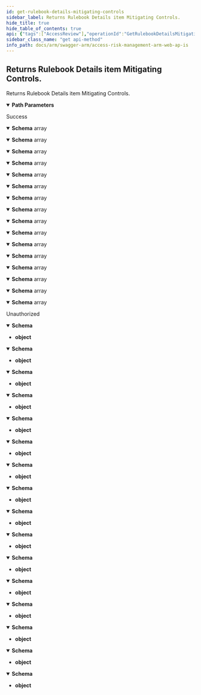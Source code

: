 ```yaml
---
id: get-rulebook-details-mitigating-controls
sidebar_label: Returns Rulebook Details item Mitigating Controls.
hide_title: true
hide_table_of_contents: true
api: {"tags":["AccessReview"],"operationId":"GetRulebookDetailsMitigatingControls","parameters":[{"name":"reviewItemId","in":"path","required":true,"schema":{"type":"string","format":"uuid"}}],"responses":{"200":{"description":"Success","content":{"application/json;odata.metadata=minimal;odata.streaming=true":{"schema":{"uniqueItems":false,"type":"array","items":{"type":"object","properties":{"mitigatingControlCode":{"type":"string"},"mitigatingControlName":{"type":"string"},"mitigatingControlType":{"type":"string"},"objective":{"type":"string"},"frequency":{"type":"string"}}}}},"application/json;odata.metadata=minimal;odata.streaming=false":{"schema":{"uniqueItems":false,"type":"array","items":{"type":"object","properties":{"mitigatingControlCode":{"type":"string"},"mitigatingControlName":{"type":"string"},"mitigatingControlType":{"type":"string"},"objective":{"type":"string"},"frequency":{"type":"string"}}}}},"application/json;odata.metadata=minimal":{"schema":{"uniqueItems":false,"type":"array","items":{"type":"object","properties":{"mitigatingControlCode":{"type":"string"},"mitigatingControlName":{"type":"string"},"mitigatingControlType":{"type":"string"},"objective":{"type":"string"},"frequency":{"type":"string"}}}}},"application/json;odata.metadata=full;odata.streaming=true":{"schema":{"uniqueItems":false,"type":"array","items":{"type":"object","properties":{"mitigatingControlCode":{"type":"string"},"mitigatingControlName":{"type":"string"},"mitigatingControlType":{"type":"string"},"objective":{"type":"string"},"frequency":{"type":"string"}}}}},"application/json;odata.metadata=full;odata.streaming=false":{"schema":{"uniqueItems":false,"type":"array","items":{"type":"object","properties":{"mitigatingControlCode":{"type":"string"},"mitigatingControlName":{"type":"string"},"mitigatingControlType":{"type":"string"},"objective":{"type":"string"},"frequency":{"type":"string"}}}}},"application/json;odata.metadata=full":{"schema":{"uniqueItems":false,"type":"array","items":{"type":"object","properties":{"mitigatingControlCode":{"type":"string"},"mitigatingControlName":{"type":"string"},"mitigatingControlType":{"type":"string"},"objective":{"type":"string"},"frequency":{"type":"string"}}}}},"application/json;odata.metadata=none;odata.streaming=true":{"schema":{"uniqueItems":false,"type":"array","items":{"type":"object","properties":{"mitigatingControlCode":{"type":"string"},"mitigatingControlName":{"type":"string"},"mitigatingControlType":{"type":"string"},"objective":{"type":"string"},"frequency":{"type":"string"}}}}},"application/json;odata.metadata=none;odata.streaming=false":{"schema":{"uniqueItems":false,"type":"array","items":{"type":"object","properties":{"mitigatingControlCode":{"type":"string"},"mitigatingControlName":{"type":"string"},"mitigatingControlType":{"type":"string"},"objective":{"type":"string"},"frequency":{"type":"string"}}}}},"application/json;odata.metadata=none":{"schema":{"uniqueItems":false,"type":"array","items":{"type":"object","properties":{"mitigatingControlCode":{"type":"string"},"mitigatingControlName":{"type":"string"},"mitigatingControlType":{"type":"string"},"objective":{"type":"string"},"frequency":{"type":"string"}}}}},"application/json;odata.streaming=true":{"schema":{"uniqueItems":false,"type":"array","items":{"type":"object","properties":{"mitigatingControlCode":{"type":"string"},"mitigatingControlName":{"type":"string"},"mitigatingControlType":{"type":"string"},"objective":{"type":"string"},"frequency":{"type":"string"}}}}},"application/json;odata.streaming=false":{"schema":{"uniqueItems":false,"type":"array","items":{"type":"object","properties":{"mitigatingControlCode":{"type":"string"},"mitigatingControlName":{"type":"string"},"mitigatingControlType":{"type":"string"},"objective":{"type":"string"},"frequency":{"type":"string"}}}}},"application/json":{"schema":{"uniqueItems":false,"type":"array","items":{"type":"object","properties":{"mitigatingControlCode":{"type":"string"},"mitigatingControlName":{"type":"string"},"mitigatingControlType":{"type":"string"},"objective":{"type":"string"},"frequency":{"type":"string"}}}}},"application/xml":{"schema":{"uniqueItems":false,"type":"array","items":{"type":"object","properties":{"mitigatingControlCode":{"type":"string"},"mitigatingControlName":{"type":"string"},"mitigatingControlType":{"type":"string"},"objective":{"type":"string"},"frequency":{"type":"string"}}}}},"application/prs.odatatestxx-odata":{"schema":{"uniqueItems":false,"type":"array","items":{"type":"object","properties":{"mitigatingControlCode":{"type":"string"},"mitigatingControlName":{"type":"string"},"mitigatingControlType":{"type":"string"},"objective":{"type":"string"},"frequency":{"type":"string"}}}}},"text/plain":{"schema":{"uniqueItems":false,"type":"array","items":{"type":"object","properties":{"mitigatingControlCode":{"type":"string"},"mitigatingControlName":{"type":"string"},"mitigatingControlType":{"type":"string"},"objective":{"type":"string"},"frequency":{"type":"string"}}}}},"text/json":{"schema":{"uniqueItems":false,"type":"array","items":{"type":"object","properties":{"mitigatingControlCode":{"type":"string"},"mitigatingControlName":{"type":"string"},"mitigatingControlType":{"type":"string"},"objective":{"type":"string"},"frequency":{"type":"string"}}}}}}},"401":{"description":"Unauthorized","content":{"application/json;odata.metadata=minimal;odata.streaming=true":{"schema":{"type":"object"}},"application/json;odata.metadata=minimal;odata.streaming=false":{"schema":{"type":"object"}},"application/json;odata.metadata=minimal":{"schema":{"type":"object"}},"application/json;odata.metadata=full;odata.streaming=true":{"schema":{"type":"object"}},"application/json;odata.metadata=full;odata.streaming=false":{"schema":{"type":"object"}},"application/json;odata.metadata=full":{"schema":{"type":"object"}},"application/json;odata.metadata=none;odata.streaming=true":{"schema":{"type":"object"}},"application/json;odata.metadata=none;odata.streaming=false":{"schema":{"type":"object"}},"application/json;odata.metadata=none":{"schema":{"type":"object"}},"application/json;odata.streaming=true":{"schema":{"type":"object"}},"application/json;odata.streaming=false":{"schema":{"type":"object"}},"application/json":{"schema":{"type":"object"}},"application/xml":{"schema":{"type":"object"}},"application/prs.odatatestxx-odata":{"schema":{"type":"object"}},"text/plain":{"schema":{"type":"object"}},"text/json":{"schema":{"type":"object"}}}}},"description":"Returns Rulebook Details item Mitigating Controls.","method":"get","path":"/api/accessReview/rulebookDetails/mitigatingControls/{reviewItemId}","info":{"version":"v1","title":"Access Risk Management ARM Web APIs"},"postman":{"name":"Returns Rulebook Details item Mitigating Controls.","description":{"type":"text/plain"},"url":{"path":["api","accessReview","rulebookDetails","mitigatingControls",":reviewItemId"],"host":["{{baseUrl}}"],"query":[],"variable":[{"disabled":false,"description":{"content":"(Required) ","type":"text/plain"},"type":"any","value":"","key":"reviewItemId"}]},"header":[{"key":"Accept","value":"application/json;odata.metadata=minimal;odata.streaming=true"}],"method":"GET"}}
sidebar_class_name: "get api-method"
info_path: docs/arm/swagger-arm/access-risk-management-arm-web-ap-is
---
```



## Returns Rulebook Details item Mitigating Controls.



Returns Rulebook Details item Mitigating Controls.

<details style={{"marginBottom":"1rem"}} data-collapsed={false} open={true}><summary style={{}}><strong>Path Parameters</strong></summary><div><ul><ParamsItem className={"paramsItem"} param={{"name":"reviewItemId","in":"path","required":true,"schema":{"type":"string","format":"uuid"}}}></ParamsItem></ul></div></details><div><ApiTabs><TabItem label={"200"} value={"200"}><div>

Success

</div><div><MimeTabs groupId={"mime-type"}><TabItem label={"application/json;odata.metadata=minimal;odata.streaming=true"} value={"application/json;odata.metadata=minimal;odata.streaming=true"}><SchemaTabs groupId={"schema-tabs"}><TabItem label={"Schema"} value={"Schema"}><details style={{}} data-collapsed={false} open={true}><summary style={{"textAlign":"left"}}><strong>Schema</strong><span style={{"opacity":"0.6"}}> array</span></summary><div style={{"textAlign":"left","marginLeft":"1rem"}}></div><ul style={{"marginLeft":"1rem"}}><SchemaItem collapsible={false} name={"mitigatingControlCode"} required={false} schemaDescription={undefined} schemaName={"string"} qualifierMessage={undefined} defaultValue={undefined}></SchemaItem><SchemaItem collapsible={false} name={"mitigatingControlName"} required={false} schemaDescription={undefined} schemaName={"string"} qualifierMessage={undefined} defaultValue={undefined}></SchemaItem><SchemaItem collapsible={false} name={"mitigatingControlType"} required={false} schemaDescription={undefined} schemaName={"string"} qualifierMessage={undefined} defaultValue={undefined}></SchemaItem><SchemaItem collapsible={false} name={"objective"} required={false} schemaDescription={undefined} schemaName={"string"} qualifierMessage={undefined} defaultValue={undefined}></SchemaItem><SchemaItem collapsible={false} name={"frequency"} required={false} schemaDescription={undefined} schemaName={"string"} qualifierMessage={undefined} defaultValue={undefined}></SchemaItem></ul></details></TabItem></SchemaTabs></TabItem><TabItem label={"application/json;odata.metadata=minimal;odata.streaming=false"} value={"application/json;odata.metadata=minimal;odata.streaming=false"}><SchemaTabs groupId={"schema-tabs"}><TabItem label={"Schema"} value={"Schema"}><details style={{}} data-collapsed={false} open={true}><summary style={{"textAlign":"left"}}><strong>Schema</strong><span style={{"opacity":"0.6"}}> array</span></summary><div style={{"textAlign":"left","marginLeft":"1rem"}}></div><ul style={{"marginLeft":"1rem"}}><SchemaItem collapsible={false} name={"mitigatingControlCode"} required={false} schemaDescription={undefined} schemaName={"string"} qualifierMessage={undefined} defaultValue={undefined}></SchemaItem><SchemaItem collapsible={false} name={"mitigatingControlName"} required={false} schemaDescription={undefined} schemaName={"string"} qualifierMessage={undefined} defaultValue={undefined}></SchemaItem><SchemaItem collapsible={false} name={"mitigatingControlType"} required={false} schemaDescription={undefined} schemaName={"string"} qualifierMessage={undefined} defaultValue={undefined}></SchemaItem><SchemaItem collapsible={false} name={"objective"} required={false} schemaDescription={undefined} schemaName={"string"} qualifierMessage={undefined} defaultValue={undefined}></SchemaItem><SchemaItem collapsible={false} name={"frequency"} required={false} schemaDescription={undefined} schemaName={"string"} qualifierMessage={undefined} defaultValue={undefined}></SchemaItem></ul></details></TabItem></SchemaTabs></TabItem><TabItem label={"application/json;odata.metadata=minimal"} value={"application/json;odata.metadata=minimal"}><SchemaTabs groupId={"schema-tabs"}><TabItem label={"Schema"} value={"Schema"}><details style={{}} data-collapsed={false} open={true}><summary style={{"textAlign":"left"}}><strong>Schema</strong><span style={{"opacity":"0.6"}}> array</span></summary><div style={{"textAlign":"left","marginLeft":"1rem"}}></div><ul style={{"marginLeft":"1rem"}}><SchemaItem collapsible={false} name={"mitigatingControlCode"} required={false} schemaDescription={undefined} schemaName={"string"} qualifierMessage={undefined} defaultValue={undefined}></SchemaItem><SchemaItem collapsible={false} name={"mitigatingControlName"} required={false} schemaDescription={undefined} schemaName={"string"} qualifierMessage={undefined} defaultValue={undefined}></SchemaItem><SchemaItem collapsible={false} name={"mitigatingControlType"} required={false} schemaDescription={undefined} schemaName={"string"} qualifierMessage={undefined} defaultValue={undefined}></SchemaItem><SchemaItem collapsible={false} name={"objective"} required={false} schemaDescription={undefined} schemaName={"string"} qualifierMessage={undefined} defaultValue={undefined}></SchemaItem><SchemaItem collapsible={false} name={"frequency"} required={false} schemaDescription={undefined} schemaName={"string"} qualifierMessage={undefined} defaultValue={undefined}></SchemaItem></ul></details></TabItem></SchemaTabs></TabItem><TabItem label={"application/json;odata.metadata=full;odata.streaming=true"} value={"application/json;odata.metadata=full;odata.streaming=true"}><SchemaTabs groupId={"schema-tabs"}><TabItem label={"Schema"} value={"Schema"}><details style={{}} data-collapsed={false} open={true}><summary style={{"textAlign":"left"}}><strong>Schema</strong><span style={{"opacity":"0.6"}}> array</span></summary><div style={{"textAlign":"left","marginLeft":"1rem"}}></div><ul style={{"marginLeft":"1rem"}}><SchemaItem collapsible={false} name={"mitigatingControlCode"} required={false} schemaDescription={undefined} schemaName={"string"} qualifierMessage={undefined} defaultValue={undefined}></SchemaItem><SchemaItem collapsible={false} name={"mitigatingControlName"} required={false} schemaDescription={undefined} schemaName={"string"} qualifierMessage={undefined} defaultValue={undefined}></SchemaItem><SchemaItem collapsible={false} name={"mitigatingControlType"} required={false} schemaDescription={undefined} schemaName={"string"} qualifierMessage={undefined} defaultValue={undefined}></SchemaItem><SchemaItem collapsible={false} name={"objective"} required={false} schemaDescription={undefined} schemaName={"string"} qualifierMessage={undefined} defaultValue={undefined}></SchemaItem><SchemaItem collapsible={false} name={"frequency"} required={false} schemaDescription={undefined} schemaName={"string"} qualifierMessage={undefined} defaultValue={undefined}></SchemaItem></ul></details></TabItem></SchemaTabs></TabItem><TabItem label={"application/json;odata.metadata=full;odata.streaming=false"} value={"application/json;odata.metadata=full;odata.streaming=false"}><SchemaTabs groupId={"schema-tabs"}><TabItem label={"Schema"} value={"Schema"}><details style={{}} data-collapsed={false} open={true}><summary style={{"textAlign":"left"}}><strong>Schema</strong><span style={{"opacity":"0.6"}}> array</span></summary><div style={{"textAlign":"left","marginLeft":"1rem"}}></div><ul style={{"marginLeft":"1rem"}}><SchemaItem collapsible={false} name={"mitigatingControlCode"} required={false} schemaDescription={undefined} schemaName={"string"} qualifierMessage={undefined} defaultValue={undefined}></SchemaItem><SchemaItem collapsible={false} name={"mitigatingControlName"} required={false} schemaDescription={undefined} schemaName={"string"} qualifierMessage={undefined} defaultValue={undefined}></SchemaItem><SchemaItem collapsible={false} name={"mitigatingControlType"} required={false} schemaDescription={undefined} schemaName={"string"} qualifierMessage={undefined} defaultValue={undefined}></SchemaItem><SchemaItem collapsible={false} name={"objective"} required={false} schemaDescription={undefined} schemaName={"string"} qualifierMessage={undefined} defaultValue={undefined}></SchemaItem><SchemaItem collapsible={false} name={"frequency"} required={false} schemaDescription={undefined} schemaName={"string"} qualifierMessage={undefined} defaultValue={undefined}></SchemaItem></ul></details></TabItem></SchemaTabs></TabItem><TabItem label={"application/json;odata.metadata=full"} value={"application/json;odata.metadata=full"}><SchemaTabs groupId={"schema-tabs"}><TabItem label={"Schema"} value={"Schema"}><details style={{}} data-collapsed={false} open={true}><summary style={{"textAlign":"left"}}><strong>Schema</strong><span style={{"opacity":"0.6"}}> array</span></summary><div style={{"textAlign":"left","marginLeft":"1rem"}}></div><ul style={{"marginLeft":"1rem"}}><SchemaItem collapsible={false} name={"mitigatingControlCode"} required={false} schemaDescription={undefined} schemaName={"string"} qualifierMessage={undefined} defaultValue={undefined}></SchemaItem><SchemaItem collapsible={false} name={"mitigatingControlName"} required={false} schemaDescription={undefined} schemaName={"string"} qualifierMessage={undefined} defaultValue={undefined}></SchemaItem><SchemaItem collapsible={false} name={"mitigatingControlType"} required={false} schemaDescription={undefined} schemaName={"string"} qualifierMessage={undefined} defaultValue={undefined}></SchemaItem><SchemaItem collapsible={false} name={"objective"} required={false} schemaDescription={undefined} schemaName={"string"} qualifierMessage={undefined} defaultValue={undefined}></SchemaItem><SchemaItem collapsible={false} name={"frequency"} required={false} schemaDescription={undefined} schemaName={"string"} qualifierMessage={undefined} defaultValue={undefined}></SchemaItem></ul></details></TabItem></SchemaTabs></TabItem><TabItem label={"application/json;odata.metadata=none;odata.streaming=true"} value={"application/json;odata.metadata=none;odata.streaming=true"}><SchemaTabs groupId={"schema-tabs"}><TabItem label={"Schema"} value={"Schema"}><details style={{}} data-collapsed={false} open={true}><summary style={{"textAlign":"left"}}><strong>Schema</strong><span style={{"opacity":"0.6"}}> array</span></summary><div style={{"textAlign":"left","marginLeft":"1rem"}}></div><ul style={{"marginLeft":"1rem"}}><SchemaItem collapsible={false} name={"mitigatingControlCode"} required={false} schemaDescription={undefined} schemaName={"string"} qualifierMessage={undefined} defaultValue={undefined}></SchemaItem><SchemaItem collapsible={false} name={"mitigatingControlName"} required={false} schemaDescription={undefined} schemaName={"string"} qualifierMessage={undefined} defaultValue={undefined}></SchemaItem><SchemaItem collapsible={false} name={"mitigatingControlType"} required={false} schemaDescription={undefined} schemaName={"string"} qualifierMessage={undefined} defaultValue={undefined}></SchemaItem><SchemaItem collapsible={false} name={"objective"} required={false} schemaDescription={undefined} schemaName={"string"} qualifierMessage={undefined} defaultValue={undefined}></SchemaItem><SchemaItem collapsible={false} name={"frequency"} required={false} schemaDescription={undefined} schemaName={"string"} qualifierMessage={undefined} defaultValue={undefined}></SchemaItem></ul></details></TabItem></SchemaTabs></TabItem><TabItem label={"application/json;odata.metadata=none;odata.streaming=false"} value={"application/json;odata.metadata=none;odata.streaming=false"}><SchemaTabs groupId={"schema-tabs"}><TabItem label={"Schema"} value={"Schema"}><details style={{}} data-collapsed={false} open={true}><summary style={{"textAlign":"left"}}><strong>Schema</strong><span style={{"opacity":"0.6"}}> array</span></summary><div style={{"textAlign":"left","marginLeft":"1rem"}}></div><ul style={{"marginLeft":"1rem"}}><SchemaItem collapsible={false} name={"mitigatingControlCode"} required={false} schemaDescription={undefined} schemaName={"string"} qualifierMessage={undefined} defaultValue={undefined}></SchemaItem><SchemaItem collapsible={false} name={"mitigatingControlName"} required={false} schemaDescription={undefined} schemaName={"string"} qualifierMessage={undefined} defaultValue={undefined}></SchemaItem><SchemaItem collapsible={false} name={"mitigatingControlType"} required={false} schemaDescription={undefined} schemaName={"string"} qualifierMessage={undefined} defaultValue={undefined}></SchemaItem><SchemaItem collapsible={false} name={"objective"} required={false} schemaDescription={undefined} schemaName={"string"} qualifierMessage={undefined} defaultValue={undefined}></SchemaItem><SchemaItem collapsible={false} name={"frequency"} required={false} schemaDescription={undefined} schemaName={"string"} qualifierMessage={undefined} defaultValue={undefined}></SchemaItem></ul></details></TabItem></SchemaTabs></TabItem><TabItem label={"application/json;odata.metadata=none"} value={"application/json;odata.metadata=none"}><SchemaTabs groupId={"schema-tabs"}><TabItem label={"Schema"} value={"Schema"}><details style={{}} data-collapsed={false} open={true}><summary style={{"textAlign":"left"}}><strong>Schema</strong><span style={{"opacity":"0.6"}}> array</span></summary><div style={{"textAlign":"left","marginLeft":"1rem"}}></div><ul style={{"marginLeft":"1rem"}}><SchemaItem collapsible={false} name={"mitigatingControlCode"} required={false} schemaDescription={undefined} schemaName={"string"} qualifierMessage={undefined} defaultValue={undefined}></SchemaItem><SchemaItem collapsible={false} name={"mitigatingControlName"} required={false} schemaDescription={undefined} schemaName={"string"} qualifierMessage={undefined} defaultValue={undefined}></SchemaItem><SchemaItem collapsible={false} name={"mitigatingControlType"} required={false} schemaDescription={undefined} schemaName={"string"} qualifierMessage={undefined} defaultValue={undefined}></SchemaItem><SchemaItem collapsible={false} name={"objective"} required={false} schemaDescription={undefined} schemaName={"string"} qualifierMessage={undefined} defaultValue={undefined}></SchemaItem><SchemaItem collapsible={false} name={"frequency"} required={false} schemaDescription={undefined} schemaName={"string"} qualifierMessage={undefined} defaultValue={undefined}></SchemaItem></ul></details></TabItem></SchemaTabs></TabItem><TabItem label={"application/json;odata.streaming=true"} value={"application/json;odata.streaming=true"}><SchemaTabs groupId={"schema-tabs"}><TabItem label={"Schema"} value={"Schema"}><details style={{}} data-collapsed={false} open={true}><summary style={{"textAlign":"left"}}><strong>Schema</strong><span style={{"opacity":"0.6"}}> array</span></summary><div style={{"textAlign":"left","marginLeft":"1rem"}}></div><ul style={{"marginLeft":"1rem"}}><SchemaItem collapsible={false} name={"mitigatingControlCode"} required={false} schemaDescription={undefined} schemaName={"string"} qualifierMessage={undefined} defaultValue={undefined}></SchemaItem><SchemaItem collapsible={false} name={"mitigatingControlName"} required={false} schemaDescription={undefined} schemaName={"string"} qualifierMessage={undefined} defaultValue={undefined}></SchemaItem><SchemaItem collapsible={false} name={"mitigatingControlType"} required={false} schemaDescription={undefined} schemaName={"string"} qualifierMessage={undefined} defaultValue={undefined}></SchemaItem><SchemaItem collapsible={false} name={"objective"} required={false} schemaDescription={undefined} schemaName={"string"} qualifierMessage={undefined} defaultValue={undefined}></SchemaItem><SchemaItem collapsible={false} name={"frequency"} required={false} schemaDescription={undefined} schemaName={"string"} qualifierMessage={undefined} defaultValue={undefined}></SchemaItem></ul></details></TabItem></SchemaTabs></TabItem><TabItem label={"application/json;odata.streaming=false"} value={"application/json;odata.streaming=false"}><SchemaTabs groupId={"schema-tabs"}><TabItem label={"Schema"} value={"Schema"}><details style={{}} data-collapsed={false} open={true}><summary style={{"textAlign":"left"}}><strong>Schema</strong><span style={{"opacity":"0.6"}}> array</span></summary><div style={{"textAlign":"left","marginLeft":"1rem"}}></div><ul style={{"marginLeft":"1rem"}}><SchemaItem collapsible={false} name={"mitigatingControlCode"} required={false} schemaDescription={undefined} schemaName={"string"} qualifierMessage={undefined} defaultValue={undefined}></SchemaItem><SchemaItem collapsible={false} name={"mitigatingControlName"} required={false} schemaDescription={undefined} schemaName={"string"} qualifierMessage={undefined} defaultValue={undefined}></SchemaItem><SchemaItem collapsible={false} name={"mitigatingControlType"} required={false} schemaDescription={undefined} schemaName={"string"} qualifierMessage={undefined} defaultValue={undefined}></SchemaItem><SchemaItem collapsible={false} name={"objective"} required={false} schemaDescription={undefined} schemaName={"string"} qualifierMessage={undefined} defaultValue={undefined}></SchemaItem><SchemaItem collapsible={false} name={"frequency"} required={false} schemaDescription={undefined} schemaName={"string"} qualifierMessage={undefined} defaultValue={undefined}></SchemaItem></ul></details></TabItem></SchemaTabs></TabItem><TabItem label={"application/json"} value={"application/json"}><SchemaTabs groupId={"schema-tabs"}><TabItem label={"Schema"} value={"Schema"}><details style={{}} data-collapsed={false} open={true}><summary style={{"textAlign":"left"}}><strong>Schema</strong><span style={{"opacity":"0.6"}}> array</span></summary><div style={{"textAlign":"left","marginLeft":"1rem"}}></div><ul style={{"marginLeft":"1rem"}}><SchemaItem collapsible={false} name={"mitigatingControlCode"} required={false} schemaDescription={undefined} schemaName={"string"} qualifierMessage={undefined} defaultValue={undefined}></SchemaItem><SchemaItem collapsible={false} name={"mitigatingControlName"} required={false} schemaDescription={undefined} schemaName={"string"} qualifierMessage={undefined} defaultValue={undefined}></SchemaItem><SchemaItem collapsible={false} name={"mitigatingControlType"} required={false} schemaDescription={undefined} schemaName={"string"} qualifierMessage={undefined} defaultValue={undefined}></SchemaItem><SchemaItem collapsible={false} name={"objective"} required={false} schemaDescription={undefined} schemaName={"string"} qualifierMessage={undefined} defaultValue={undefined}></SchemaItem><SchemaItem collapsible={false} name={"frequency"} required={false} schemaDescription={undefined} schemaName={"string"} qualifierMessage={undefined} defaultValue={undefined}></SchemaItem></ul></details></TabItem></SchemaTabs></TabItem><TabItem label={"application/xml"} value={"application/xml"}><SchemaTabs groupId={"schema-tabs"}><TabItem label={"Schema"} value={"Schema"}><details style={{}} data-collapsed={false} open={true}><summary style={{"textAlign":"left"}}><strong>Schema</strong><span style={{"opacity":"0.6"}}> array</span></summary><div style={{"textAlign":"left","marginLeft":"1rem"}}></div><ul style={{"marginLeft":"1rem"}}><SchemaItem collapsible={false} name={"mitigatingControlCode"} required={false} schemaDescription={undefined} schemaName={"string"} qualifierMessage={undefined} defaultValue={undefined}></SchemaItem><SchemaItem collapsible={false} name={"mitigatingControlName"} required={false} schemaDescription={undefined} schemaName={"string"} qualifierMessage={undefined} defaultValue={undefined}></SchemaItem><SchemaItem collapsible={false} name={"mitigatingControlType"} required={false} schemaDescription={undefined} schemaName={"string"} qualifierMessage={undefined} defaultValue={undefined}></SchemaItem><SchemaItem collapsible={false} name={"objective"} required={false} schemaDescription={undefined} schemaName={"string"} qualifierMessage={undefined} defaultValue={undefined}></SchemaItem><SchemaItem collapsible={false} name={"frequency"} required={false} schemaDescription={undefined} schemaName={"string"} qualifierMessage={undefined} defaultValue={undefined}></SchemaItem></ul></details></TabItem></SchemaTabs></TabItem><TabItem label={"application/prs.odatatestxx-odata"} value={"application/prs.odatatestxx-odata"}><SchemaTabs groupId={"schema-tabs"}><TabItem label={"Schema"} value={"Schema"}><details style={{}} data-collapsed={false} open={true}><summary style={{"textAlign":"left"}}><strong>Schema</strong><span style={{"opacity":"0.6"}}> array</span></summary><div style={{"textAlign":"left","marginLeft":"1rem"}}></div><ul style={{"marginLeft":"1rem"}}><SchemaItem collapsible={false} name={"mitigatingControlCode"} required={false} schemaDescription={undefined} schemaName={"string"} qualifierMessage={undefined} defaultValue={undefined}></SchemaItem><SchemaItem collapsible={false} name={"mitigatingControlName"} required={false} schemaDescription={undefined} schemaName={"string"} qualifierMessage={undefined} defaultValue={undefined}></SchemaItem><SchemaItem collapsible={false} name={"mitigatingControlType"} required={false} schemaDescription={undefined} schemaName={"string"} qualifierMessage={undefined} defaultValue={undefined}></SchemaItem><SchemaItem collapsible={false} name={"objective"} required={false} schemaDescription={undefined} schemaName={"string"} qualifierMessage={undefined} defaultValue={undefined}></SchemaItem><SchemaItem collapsible={false} name={"frequency"} required={false} schemaDescription={undefined} schemaName={"string"} qualifierMessage={undefined} defaultValue={undefined}></SchemaItem></ul></details></TabItem></SchemaTabs></TabItem><TabItem label={"text/plain"} value={"text/plain"}><SchemaTabs groupId={"schema-tabs"}><TabItem label={"Schema"} value={"Schema"}><details style={{}} data-collapsed={false} open={true}><summary style={{"textAlign":"left"}}><strong>Schema</strong><span style={{"opacity":"0.6"}}> array</span></summary><div style={{"textAlign":"left","marginLeft":"1rem"}}></div><ul style={{"marginLeft":"1rem"}}><SchemaItem collapsible={false} name={"mitigatingControlCode"} required={false} schemaDescription={undefined} schemaName={"string"} qualifierMessage={undefined} defaultValue={undefined}></SchemaItem><SchemaItem collapsible={false} name={"mitigatingControlName"} required={false} schemaDescription={undefined} schemaName={"string"} qualifierMessage={undefined} defaultValue={undefined}></SchemaItem><SchemaItem collapsible={false} name={"mitigatingControlType"} required={false} schemaDescription={undefined} schemaName={"string"} qualifierMessage={undefined} defaultValue={undefined}></SchemaItem><SchemaItem collapsible={false} name={"objective"} required={false} schemaDescription={undefined} schemaName={"string"} qualifierMessage={undefined} defaultValue={undefined}></SchemaItem><SchemaItem collapsible={false} name={"frequency"} required={false} schemaDescription={undefined} schemaName={"string"} qualifierMessage={undefined} defaultValue={undefined}></SchemaItem></ul></details></TabItem></SchemaTabs></TabItem><TabItem label={"text/json"} value={"text/json"}><SchemaTabs groupId={"schema-tabs"}><TabItem label={"Schema"} value={"Schema"}><details style={{}} data-collapsed={false} open={true}><summary style={{"textAlign":"left"}}><strong>Schema</strong><span style={{"opacity":"0.6"}}> array</span></summary><div style={{"textAlign":"left","marginLeft":"1rem"}}></div><ul style={{"marginLeft":"1rem"}}><SchemaItem collapsible={false} name={"mitigatingControlCode"} required={false} schemaDescription={undefined} schemaName={"string"} qualifierMessage={undefined} defaultValue={undefined}></SchemaItem><SchemaItem collapsible={false} name={"mitigatingControlName"} required={false} schemaDescription={undefined} schemaName={"string"} qualifierMessage={undefined} defaultValue={undefined}></SchemaItem><SchemaItem collapsible={false} name={"mitigatingControlType"} required={false} schemaDescription={undefined} schemaName={"string"} qualifierMessage={undefined} defaultValue={undefined}></SchemaItem><SchemaItem collapsible={false} name={"objective"} required={false} schemaDescription={undefined} schemaName={"string"} qualifierMessage={undefined} defaultValue={undefined}></SchemaItem><SchemaItem collapsible={false} name={"frequency"} required={false} schemaDescription={undefined} schemaName={"string"} qualifierMessage={undefined} defaultValue={undefined}></SchemaItem></ul></details></TabItem></SchemaTabs></TabItem></MimeTabs></div></TabItem><TabItem label={"401"} value={"401"}><div>

Unauthorized

</div><div><MimeTabs groupId={"mime-type"}><TabItem label={"application/json;odata.metadata=minimal;odata.streaming=true"} value={"application/json;odata.metadata=minimal;odata.streaming=true"}><SchemaTabs groupId={"schema-tabs"}><TabItem label={"Schema"} value={"Schema"}><details style={{}} data-collapsed={false} open={true}><summary style={{"textAlign":"left"}}><strong>Schema</strong></summary><div style={{"textAlign":"left","marginLeft":"1rem"}}></div><ul style={{"marginLeft":"1rem"}}><li><div><strong>object</strong></div></li></ul></details></TabItem></SchemaTabs></TabItem><TabItem label={"application/json;odata.metadata=minimal;odata.streaming=false"} value={"application/json;odata.metadata=minimal;odata.streaming=false"}><SchemaTabs groupId={"schema-tabs"}><TabItem label={"Schema"} value={"Schema"}><details style={{}} data-collapsed={false} open={true}><summary style={{"textAlign":"left"}}><strong>Schema</strong></summary><div style={{"textAlign":"left","marginLeft":"1rem"}}></div><ul style={{"marginLeft":"1rem"}}><li><div><strong>object</strong></div></li></ul></details></TabItem></SchemaTabs></TabItem><TabItem label={"application/json;odata.metadata=minimal"} value={"application/json;odata.metadata=minimal"}><SchemaTabs groupId={"schema-tabs"}><TabItem label={"Schema"} value={"Schema"}><details style={{}} data-collapsed={false} open={true}><summary style={{"textAlign":"left"}}><strong>Schema</strong></summary><div style={{"textAlign":"left","marginLeft":"1rem"}}></div><ul style={{"marginLeft":"1rem"}}><li><div><strong>object</strong></div></li></ul></details></TabItem></SchemaTabs></TabItem><TabItem label={"application/json;odata.metadata=full;odata.streaming=true"} value={"application/json;odata.metadata=full;odata.streaming=true"}><SchemaTabs groupId={"schema-tabs"}><TabItem label={"Schema"} value={"Schema"}><details style={{}} data-collapsed={false} open={true}><summary style={{"textAlign":"left"}}><strong>Schema</strong></summary><div style={{"textAlign":"left","marginLeft":"1rem"}}></div><ul style={{"marginLeft":"1rem"}}><li><div><strong>object</strong></div></li></ul></details></TabItem></SchemaTabs></TabItem><TabItem label={"application/json;odata.metadata=full;odata.streaming=false"} value={"application/json;odata.metadata=full;odata.streaming=false"}><SchemaTabs groupId={"schema-tabs"}><TabItem label={"Schema"} value={"Schema"}><details style={{}} data-collapsed={false} open={true}><summary style={{"textAlign":"left"}}><strong>Schema</strong></summary><div style={{"textAlign":"left","marginLeft":"1rem"}}></div><ul style={{"marginLeft":"1rem"}}><li><div><strong>object</strong></div></li></ul></details></TabItem></SchemaTabs></TabItem><TabItem label={"application/json;odata.metadata=full"} value={"application/json;odata.metadata=full"}><SchemaTabs groupId={"schema-tabs"}><TabItem label={"Schema"} value={"Schema"}><details style={{}} data-collapsed={false} open={true}><summary style={{"textAlign":"left"}}><strong>Schema</strong></summary><div style={{"textAlign":"left","marginLeft":"1rem"}}></div><ul style={{"marginLeft":"1rem"}}><li><div><strong>object</strong></div></li></ul></details></TabItem></SchemaTabs></TabItem><TabItem label={"application/json;odata.metadata=none;odata.streaming=true"} value={"application/json;odata.metadata=none;odata.streaming=true"}><SchemaTabs groupId={"schema-tabs"}><TabItem label={"Schema"} value={"Schema"}><details style={{}} data-collapsed={false} open={true}><summary style={{"textAlign":"left"}}><strong>Schema</strong></summary><div style={{"textAlign":"left","marginLeft":"1rem"}}></div><ul style={{"marginLeft":"1rem"}}><li><div><strong>object</strong></div></li></ul></details></TabItem></SchemaTabs></TabItem><TabItem label={"application/json;odata.metadata=none;odata.streaming=false"} value={"application/json;odata.metadata=none;odata.streaming=false"}><SchemaTabs groupId={"schema-tabs"}><TabItem label={"Schema"} value={"Schema"}><details style={{}} data-collapsed={false} open={true}><summary style={{"textAlign":"left"}}><strong>Schema</strong></summary><div style={{"textAlign":"left","marginLeft":"1rem"}}></div><ul style={{"marginLeft":"1rem"}}><li><div><strong>object</strong></div></li></ul></details></TabItem></SchemaTabs></TabItem><TabItem label={"application/json;odata.metadata=none"} value={"application/json;odata.metadata=none"}><SchemaTabs groupId={"schema-tabs"}><TabItem label={"Schema"} value={"Schema"}><details style={{}} data-collapsed={false} open={true}><summary style={{"textAlign":"left"}}><strong>Schema</strong></summary><div style={{"textAlign":"left","marginLeft":"1rem"}}></div><ul style={{"marginLeft":"1rem"}}><li><div><strong>object</strong></div></li></ul></details></TabItem></SchemaTabs></TabItem><TabItem label={"application/json;odata.streaming=true"} value={"application/json;odata.streaming=true"}><SchemaTabs groupId={"schema-tabs"}><TabItem label={"Schema"} value={"Schema"}><details style={{}} data-collapsed={false} open={true}><summary style={{"textAlign":"left"}}><strong>Schema</strong></summary><div style={{"textAlign":"left","marginLeft":"1rem"}}></div><ul style={{"marginLeft":"1rem"}}><li><div><strong>object</strong></div></li></ul></details></TabItem></SchemaTabs></TabItem><TabItem label={"application/json;odata.streaming=false"} value={"application/json;odata.streaming=false"}><SchemaTabs groupId={"schema-tabs"}><TabItem label={"Schema"} value={"Schema"}><details style={{}} data-collapsed={false} open={true}><summary style={{"textAlign":"left"}}><strong>Schema</strong></summary><div style={{"textAlign":"left","marginLeft":"1rem"}}></div><ul style={{"marginLeft":"1rem"}}><li><div><strong>object</strong></div></li></ul></details></TabItem></SchemaTabs></TabItem><TabItem label={"application/json"} value={"application/json"}><SchemaTabs groupId={"schema-tabs"}><TabItem label={"Schema"} value={"Schema"}><details style={{}} data-collapsed={false} open={true}><summary style={{"textAlign":"left"}}><strong>Schema</strong></summary><div style={{"textAlign":"left","marginLeft":"1rem"}}></div><ul style={{"marginLeft":"1rem"}}><li><div><strong>object</strong></div></li></ul></details></TabItem></SchemaTabs></TabItem><TabItem label={"application/xml"} value={"application/xml"}><SchemaTabs groupId={"schema-tabs"}><TabItem label={"Schema"} value={"Schema"}><details style={{}} data-collapsed={false} open={true}><summary style={{"textAlign":"left"}}><strong>Schema</strong></summary><div style={{"textAlign":"left","marginLeft":"1rem"}}></div><ul style={{"marginLeft":"1rem"}}><li><div><strong>object</strong></div></li></ul></details></TabItem></SchemaTabs></TabItem><TabItem label={"application/prs.odatatestxx-odata"} value={"application/prs.odatatestxx-odata"}><SchemaTabs groupId={"schema-tabs"}><TabItem label={"Schema"} value={"Schema"}><details style={{}} data-collapsed={false} open={true}><summary style={{"textAlign":"left"}}><strong>Schema</strong></summary><div style={{"textAlign":"left","marginLeft":"1rem"}}></div><ul style={{"marginLeft":"1rem"}}><li><div><strong>object</strong></div></li></ul></details></TabItem></SchemaTabs></TabItem><TabItem label={"text/plain"} value={"text/plain"}><SchemaTabs groupId={"schema-tabs"}><TabItem label={"Schema"} value={"Schema"}><details style={{}} data-collapsed={false} open={true}><summary style={{"textAlign":"left"}}><strong>Schema</strong></summary><div style={{"textAlign":"left","marginLeft":"1rem"}}></div><ul style={{"marginLeft":"1rem"}}><li><div><strong>object</strong></div></li></ul></details></TabItem></SchemaTabs></TabItem><TabItem label={"text/json"} value={"text/json"}><SchemaTabs groupId={"schema-tabs"}><TabItem label={"Schema"} value={"Schema"}><details style={{}} data-collapsed={false} open={true}><summary style={{"textAlign":"left"}}><strong>Schema</strong></summary><div style={{"textAlign":"left","marginLeft":"1rem"}}></div><ul style={{"marginLeft":"1rem"}}><li><div><strong>object</strong></div></li></ul></details></TabItem></SchemaTabs></TabItem></MimeTabs></div></TabItem></ApiTabs></div>
      